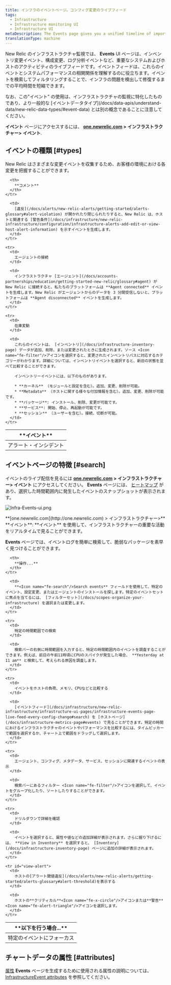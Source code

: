 ```yaml
---
title: インフラのイベントページ。コンフィグ変更のライブフィード
tags:
  - Infrastructure
  - Infrastructure monitoring UI
  - Infrastructure UI
metaDescription: The Events page gives you a unified timeline of important changes and events in your architecture.
translationType: machine
---
```


New Relic のインフラストラクチャ監視では、 **Events** UI ページは、インベントリ変更イベント、構成変更、ログ分析イベントなど、重要なシステムおよびホストのアクティビティのライブフィードです。イベントフィードは、これらのイベントとシステムパフォーマンスの相関関係を理解するのに役立ちます。イベントを検索してフィルタリングすることで、インフラの問題を検出して修復するまでの平均時間を短縮できます。

<Callout variant="tip">
  なお、この"イベント"
  の使用は、インフラストラクチャの監視に特化したものであり、より一般的な
  [イベントデータタイプ](/docs/data-apis/understand-data/new-relic-data-types/#event-data)
  とは別の概念であることに注意してください。
</Callout>

**イベント** ページにアクセスするには、 **[one.newrelic.com](http://one.newrelic.com) > インフラストラクチャー> イベント**.

## イベントの種類 [#types]

New Relic はさまざまな変更イベントを収集するため、お客様の環境における各変更を把握することができます。

<table>
  <thead>
    <tr>
      <th style={{ width: "200px" }}>
        **イベント**
      </th>

      <th>
        **コメント**
      </th>
    </tr>

  </thead>

  <tbody>
    <tr>
      <td>
        アラート・インシデント
      </td>

      <td>
        [違反](/docs/alerts/new-relic-alerts/getting-started/alerts-glossary#alert-violation) が開かれたり閉じられたりすると、New Relic は、ホストと関連する [警告条件](/docs/infrastructure/new-relic-infrastructure/configuration/infrastructure-alerts-add-edit-or-view-host-alert-information) を示すイベントを生成します。
      </td>
    </tr>

    <tr>
      <td>
        エージェントの接続
      </td>

      <td>
        インフラストラクチャ [エージェント](/docs/accounts-partnerships/education/getting-started-new-relic/glossary#agent) が New Relic に接続すると、私たちのプラットフォームは **Agent connected** イベントを生成します。New Relic がエージェントからのデータを 3 分間受信しないと、プラットフォームは **Agent disconnected** イベントを生成します。
      </td>
    </tr>

    <tr>
      <td>
        在庫変動
      </td>

      <td>
        これらのイベントは、 [インベントリ](/docs/infrastructure-inventory-page) データが追加、削除、または変更されたときに生成されます。ソース <Icon name="fe-filter"/>アイコンを選択すると、変更されたインベントリパスに対応するカテゴリーがわかります。詳細については、インベントリイベントを選択すると、新旧の状態を並べて比較することができます。

        インベントリーイベントには、以下のものがあります。

        * **カーネル** （モジュールと設定を含む）。追加、変更、削除が可能。
        * **Metadata** （ホストに関する様々な付加情報を含む）。追加、変更、削除が可能です。
        * **パッケージ**: インストール、削除、変更が可能です。
        * **サービス**: 開始、停止、再起動が可能です。
        * **セッション** （ユーザーを含む）。接続、切断が可能。
      </td>
    </tr>

  </tbody>
</table>

## イベントページの特徴 [#search]

イベントのライブ配信を見るには **[one.newrelic.com](http://one.newrelic.com) > インフラストラクチャー> イベント** にアクセスしてください。 **Events** ページには、 [ヒートマップ](/docs/infrastructure/new-relic-infrastructure/infrastructure-ui-pages/events-heatmap-examine-patterns-time-range) があり、選択した時間範囲内に発生したイベントのスナップショットが表示されます。

![Infra-Events-ui.png](src/images/infra-events-ui.png 'Infra-Events-ui.png')

<figcaption>
  **[one.newrelic.com](http://one.newrelic.com) > インフラストラクチャー>**
  **イベント**: **イベント**
  を使用して、インフラストラクチャーの重要な活動をリアルタイムで見ることができます。
</figcaption>

**Events** ページでは、イベントログを簡単に検索して、脆弱なパッケージを素早く見つけることができます。

<table>
  <thead>
    <tr>
      <th style={{ width: "230px" }}>
        **以下を行う場合...**
      </th>

      <th>
        **操作...**
      </th>
    </tr>

  </thead>

  <tbody>
    <tr>
      <td>
        特定のイベントにフォーカス
      </td>

      <td>
        **<Icon name="fe-search"/>Search events** フィールドを使用して、特定のイベント、設定変更、またはエージェントのインストールを探します。特定のイベントセットに焦点を当てるには、 [フィルターセット](/docs/scopes-organize-your-infrastructure) を選択または変更します。
      </td>
    </tr>

    <tr>
      <td>
        特定の時間範囲での検索
      </td>

      <td>
        検索バーの右側に時間範囲を入力すると、特定の時間範囲内のイベントを調査することができます。例えば、前日の午前11時頃にCPUのスパイクが発生した場合、 **Yesterday at 11 am** と検索して、考えられる原因を調査します。
      </td>
    </tr>

    <tr>
      <td>
        イベントをホストの負荷、メモリ、CPUなどと比較する
      </td>

      <td>
        [イベントフィード](/docs/infrastructure/new-relic-infrastructure/infrastructure-ui-pages/infrastructure-events-page-live-feed-every-config-change#search) を [ホストページ](/docs/infrastructure-metrics-page#events) で見ることができます。特定の時間におけるインフラストラクチャのイベントやパフォーマンスを比較するには、タイムピッカーで範囲を選択するか、チャート上で範囲をドラッグして選択します。
      </td>
    </tr>

    <tr>
      <td>
        エージェント、コンフィグ、メタデータ、サービス、セッションに関連するイベントの表示
      </td>

      <td>
        検索バーにあるフィルター <Icon name="fe-filter"/>アイコンを選択して、イベントをグループ化したり、ソートしたりすることができます。
      </td>
    </tr>

    <tr>
      <td>
        ドリルダウンで詳細を確認
      </td>

      <td>
        イベントを選択すると、属性や値などの追加詳細が表示されます。さらに掘り下げるには、 **View in Inventory** を選択すると、 [Inventory](/docs/infrastructure-inventory-page) ページに追加の詳細が表示されます。
      </td>
    </tr>

    <tr id="view-alert">
      <td>
        ホストの[アラート閾値違反](/docs/alerts/new-relic-alerts/getting-started/alerts-glossary#alert-threshold)を表示する
      </td>

      <td>
        ホストの**クリティカル**<Icon name="fe-x-circle"/>アイコンまたは**警告**<Icon name="fe-alert-triangle"/>アイコンを選択します。
      </td>
    </tr>

  </tbody>
</table>

## チャートデータの属性 [#attributes]

[属性](/docs/accounts-partnerships/education/getting-started-new-relic/glossary#attribute) **Events** ページを生成するために使用される属性の説明については、 [InfrastructureEvent attributes](https://docs.newrelic.com/attribute-dictionary/?event=InfrastructureEvent) を参照してください。
